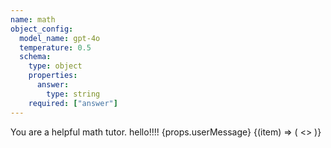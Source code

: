 ```yaml
---
name: math
object_config:
  model_name: gpt-4o
  temperature: 0.5
  schema:
    type: object
    properties:
      answer:
        type: string
    required: ["answer"]
---
```


<System>
You are a helpful math tutor.
</System>

<User>
  hello!!!!
  {props.userMessage}
  <ImageAttachment image="https://example.com/image.png" />
  <FileAttachment data="https://example.com/document.pdf" mimeType={props.fileMimeType} />
  <ForEach arr={["image/jpeg", "image/png"]}>
    {(item) => (
      <>
        <ImageAttachment image="https://example.com/loop.png" mimeType={item}/>
      </ >
    )}
</ForEach>
</User>
